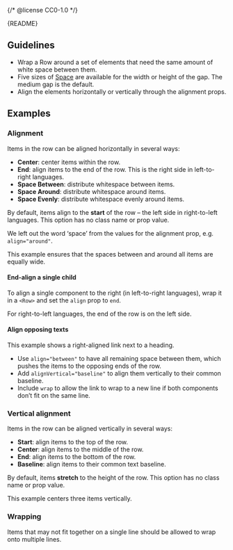 {/* @license CC0-1.0 */}


<Meta of={RowStories} />

<Markdown>{README}</Markdown>

## Guidelines

- Wrap a Row around a set of elements that need the same amount of white space between them.
- Five sizes of [Space](/docs/brand-design-tokens-space--docs) are available for the width or height of the gap.
  The medium gap is the default.
- Align the elements horizontally or vertically through the alignment props.

<Primary />

<Controls />

## Examples

### Alignment

Items in the row can be aligned horizontally in several ways:

- **Center**: center items within the row.
- **End**: align items to the end of the row. This is the right side in left-to-right languages.
- **Space Between**: distribute whitespace between items.
- **Space Around**: distribute whitespace around items.
- **Space Evenly**: distribute whitespace evenly around items.

By default, items align to the **start** of the row – the left side in right-to-left languages.
This option has no class name or prop value.

We left out the word ‘space’ from the values for the alignment prop, e.g. `align="around"`.

This example ensures that the spaces between and around all items are equally wide.

<Canvas of={RowStories.Alignment} />

#### End-align a single child

To align a single component to the right (in left-to-right languages), wrap it in a `<Row>` and set the `align` prop to `end`.

<Canvas of={RowStories.EndAlignASingleChild} />

For right-to-left languages, the end of the row is on the left side.

<Canvas of={RowStories.EndAlignASingleChildRtl} />

#### Align opposing texts

This example shows a right-aligned link next to a heading.

- Use `align="between"` to have all remaining space between them, which pushes the items to the opposing ends of the row.
- Add `alignVertical="baseline"` to align them vertically to their common baseline.
- Include `wrap` to allow the link to wrap to a new line if both components don’t fit on the same line.

<Canvas of={RowStories.AlignOpposingTexts} />

### Vertical alignment

Items in the row can be aligned vertically in several ways:

- **Start**: align items to the top of the row.
- **Center**: align items to the middle of the row.
- **End**: align items to the bottom of the row.
- **Baseline**: align items to their common text baseline.

By default, items **stretch** to the height of the row.
This option has no class name or prop value.

This example centers three items vertically.

<Canvas of={RowStories.VerticalAlignment} />

### Wrapping

Items that may not fit together on a single line should be allowed to wrap onto multiple lines.

<Canvas of={RowStories.Wrapping} />

